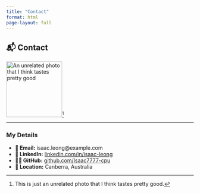 ```yaml
---
title: "Contact"
format: html
page-layout: full
---
```


## 📬 Contact

![An unrelated photo that I think tastes pretty good](./assets/me.jpg){width=150px}[^1]

---

### My Details

- **📧 Email:** isaac.leong@example.com  
- **💼 LinkedIn:** [linkedin.com/in/isaac-leong](https://www.linkedin.com/in/isaac-leong)  
- **🧑‍💻 GitHub:** [github.com/Isaac7777-cpu](https://github.com/Isaac7777-cpu)  
- **📍 Location:** Canberra, Australia  

[^1]: This is just an unrelated photo that I think tastes pretty good.
